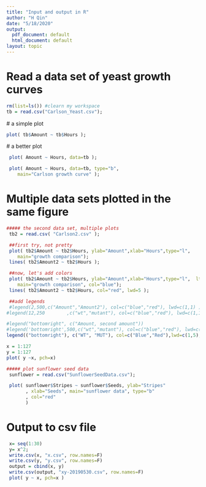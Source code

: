 ```yaml
---
title: "Input and output in R"
author: "H Qin"
date: "5/18/2020"
output:
  pdf_document: default
  html_document: default
layout: topic
---
```


# Read a data set of yeast growth curves

```r
rm(list=ls()) #clearn my workspace
tb = read.csv("Carlson_Yeast.csv");
```

 # a simple plot
```r
plot( tb$Amount ~ tb$Hours );
```

 # a better plot

```r
 plot( Amount ~ Hours, data=tb );
```


```r
 plot( Amount ~ Hours, data=tb, type="b",
    main="Carlson growth curve" );
```

# Multiple data sets plotted in the same figure 

```r
##### the second data set, multiple plots
 tb2 = read.csv( "Carlson2.csv" );

 ##first try, not pretty
 plot( tb2$Amount ~ tb2$Hours, ylab="Amount",xlab="Hours",type="l", 
    main="growth comparison");
 lines( tb2$Amount2 ~ tb2$Hours );

```

```r
 ##now, let's add colors
 plot( tb2$Amount ~ tb2$Hours, ylab="Amount",xlab="Hours",type="l",  lty=2,
    main="growth comparison", col="blue");
 lines( tb2$Amount2 ~ tb2$Hours, col="red", lwd=5 );

 ##add legends
 #legend(2,500,c("Amount","Amount2"), col=c("blue","red"), lwd=c(1,1) )
#legend(12,250        ,c("wt","mutant"), col=c("blue","red"), lwd=c(1,1) )

#legend("bottomright", c("Amount, second amount"))
#legend('bottomright',500,c("wt","mutant"), col=c("blue","red"), lwd=c(1,1))
legend(("bottomright"), c("WT", "MUT"), col=c("Blue","Red"),lwd=c(1,5), lty=c(2,1))

```

```r
x = 1:127
y = 1:127
plot( y ~x, pch=x)
```

```r
##### plot sunflower seed data
 sunflower = read.csv("SunflowerSeedData.csv");

 plot( sunflower$Stripes ~ sunflower$Seeds, ylab="Stripes"
       , xlab="Seeds", main="sunflower data", type="b"
       , col="red"
       )
```

# Output to csv file 

```r

 x= seq(1:30)
 y= x^2;
 write.csv(x, "x.csv", row.names=F)
 write.csv(y, "y.csv", row.names=F)
 output = cbind(x, y)
 write.csv(output, "xy-20190530.csv", row.names=F)
 plot( y ~ x, pch=x )
 
 
```

